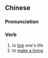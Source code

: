 {{also|过活}}
==Chinese==
{{zh-forms|s=过活}}

===Pronunciation===
{{zh-pron
|m=guòhuó,er=y
|cat=v
}}

===Verb===
{{zh-verb}}

# to [[live]] one's life
# to [[make a living]]